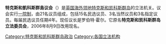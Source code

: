 {{Infobox legislature
 | name               = 特克斯和凱科斯群島議會
 | native_name        = House of Assembly
 | native_name_lang   = 
 | transcription_name = 
 | legislature        = 
 | coa_pic            =
 | coa_res            = 110px 
 | coa_alt            = 
 | foundation         = 
 | house_type         = 一院制
 | body               = 
 | houses             = 
 | leader1_type       = 
 | leader1            = 
 | party1             = 
 | election1          = 
 | leader2_type       = 
 | leader2            = 
 | party2             = 
 | election2          = 
 | leader3_type       = 
 | leader3            = 
 | party3             = 
 | election3          = 
 | members            = 21名議員+1名議長
 | house1             = 
 | house2             = 
 | structure1         = House of Assembly (Turks and Caicos Islands) diagram.svg
 | structure1_res     = 250px 
 | structure1_alt     = 
 | structure2         = 
 | structure2_res     = 
 | structure2_alt     = 
 | political_groups1  = '''民選（15）'''
* {{Color box|#FF0000|border=darkgray}} {{le|人民民主運動 (特克斯和凱科斯群島)|People's Democratic Movement (Turks and Caicos Islands)|人民民主運動}}（10）
* {{Color box|#ADD8E6|border=darkgray}} {{le|進步民族黨 (特克斯和凱科斯群島)|Progressive National Party (Turks and Caicos Islands)|進步民族黨}}（5）
'''其他（6）'''
* {{Color box|#DDDDDD|border=darkgray}} [[當然委員|當然議員]]（3）
* {{Color box|#AAAAAA|border=darkgray}} 指定議員（3）
'''議長'''
* {{Color box|#000000|border=darkgray}} [[議長|議長]]（1）
 | political_groups2  = 
 | committees1        = 
 | committees2        = 
 | joint_committees   = 
 | voting_system1     = 
 | voting_system2     = 
 | last_election1     = [[2016年特克斯和凱科斯群島大選|2016年12月15日]]
 | last_election2     = 
 | previous_election1 = 
 | previous_election2 = 
 | session_room       = 
 | session_res        = 250px
 | session_alt        = 
 | meeting_place      = [[特克斯和凯科斯群岛|特克斯和凯科斯群岛]][[科伯恩城|科伯恩城]]
 | website            = 
 | footnotes          = 
 | motto              = 
}}
'''特克斯和凱科斯群島议会'''（{{lang-en|House of Assembly}}）是[[英国海外领地|英国海外领地]][[特克斯和凯科斯群岛|特克斯和凯科斯群岛]]的立法机关。议会实行[[一院制|一院制]]，由21名议员组成，包括15名民选议员、3名当然议员和3名指定议员。每届民选议员任期4年。现任议长是罗伯特·霍尔。它原名'''特克斯和凯科斯群岛立法委员会'''，2006年8月9日改用现名。

{{英國立法機關}}
{{美洲题目|议会}}

[[Category:特克斯和凯科斯群岛政治|Category:特克斯和凯科斯群岛政治]]
[[Category:各国立法机构|Category:各国立法机构]]